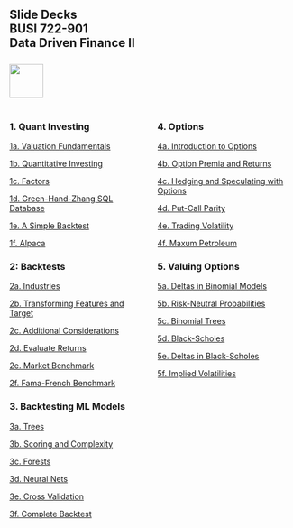 ## Slide Decks<br>BUSI 722-901<br>Data Driven Finance II<br><br>![](RiceBusiness-transparent-logo-sm.png){height="60"}<br>

:::: {.columns}

::: {.column width="50%"}

### 1. Quant Investing

[1a. Valuation Fundamentals](1a-valuation-fundamentals.html){target="_blank"}

[1b. Quantitative Investing](1b-quant-investing.html){target="_blank"}

[1c. Factors](1c-factors.html){target="_blank"}

[1d. Green-Hand-Zhang SQL Database](1d-ghz-database.html){target="_blank"}

[1e. A Simple Backtest](1e-simple-backtest.html){target="_blank"}

[1f. Alpaca](1f-alpaca.html){target="_blank"}

### 2: Backtests

[2a. Industries](2a-industries.html){target="_blank"}

[2b. Transforming Features and Target](2b-transformations.html){target="_blank"}

[2c. Additional Considerations](2c-additional.html){target="_blank"}

[2d. Evaluate Returns](2d-evaluate1.html){target="_blank"}

[2e. Market Benchmark](2e-evaluate2.html){target="_blank"}

[2f. Fama-French Benchmark](2f-evaluate3.html){target="_blank"}

### 3. Backtesting ML Models

[3a. Trees](3a-trees.html){target="_blank"}

[3b. Scoring and Complexity](3b-scoring.html){target="_blank"}

[3c. Forests](3c-forests.html){target="_blank"}

[3d. Neural Nets](3d-neuralnets.html){target="_blank"}

[3e. Cross Validation](3e2-validation.html){target="_blank"}

[3f. Complete Backtest](3e-complete-backtest.html){target="_blank"}

:::

::: {.column width="50%"}

### 4. Options

[4a. Introduction to Options](4a-intro-options.html){target="_blank"}

[4b. Option Premia and Returns](4b-option-premia.html){target="_blank"}

[4c. Hedging and Speculating with Options](4c-hedging-speculating.html){target="_blank"}

[4d. Put-Call Parity](4b-option-premia.html){target="_blank"}

[4e. Trading Volatility](4e-trading-vol.html)

[4f. Maxum Petroleum](4b-option-premia.html){target="_blank"}

### 5. Valuing Options

[5a. Deltas in Binomial Models](4b-option-premia.html){target="_blank"}

[5b. Risk-Neutral Probabilities](4b-option-premia.html){target="_blank"}

[5c. Binomial Trees](4b-option-premia.html){target="_blank"}

[5d. Black-Scholes](4b-option-premia.html){target="_blank"}

[5e. Deltas in Black-Scholes](4b-option-premia.html){target="_blank"}

[5f. Implied Volatilities](4b-option-premia.html){target="_blank"}

:::

::::